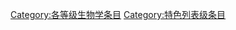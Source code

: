 {{catmore1|[[Wikipedia:生物学专题|Wikipedia:生物学专题]]}}
{{Wikipedia category}}
{{emptycat}}
{{Articles by Quality|topic=生物学|project=生物学|format=toc}}

[[Category:各等级生物学条目|Category:各等级生物学条目]]
[[Category:特色列表级条目|Category:特色列表级条目]]